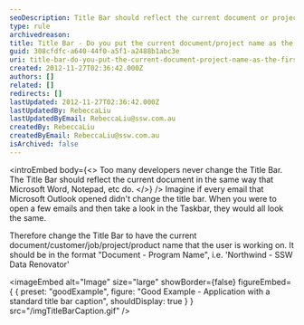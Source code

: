 ```yaml
---
seoDescription: Title Bar should reflect the current document or project name, just like Microsoft Word or Notepad, making it easier to identify open documents and projects.
type: rule
archivedreason:
title: Title Bar - Do you put the current document/project name as the first word of your title bar?
guid: 308cfdfc-a640-44f0-a5f1-a2488b1abc3e
uri: title-bar-do-you-put-the-current-document-project-name-as-the-first-word-of-your-title-bar
created: 2012-11-27T02:36:42.000Z
authors: []
related: []
redirects: []
lastUpdated: 2012-11-27T02:36:42.000Z
lastUpdatedBy: RebeccaLiu
lastUpdatedByEmail: RebeccaLiu@ssw.com.au
createdBy: RebeccaLiu
createdByEmail: RebeccaLiu@ssw.com.au
isArchived: false
---
```


<introEmbed
  body={<>
Too many developers never change the Title Bar. The Title Bar should reflect the current document in the same way that Microsoft Word, Notepad, etc do.
  </>}
/>
Imagine if every email that Microsoft Outlook opened didn't change the title bar. When you were to open a few emails and then take a look in the Taskbar, they would all look the same.

Therefore change the Title Bar to have the current document/customer/job/project/product name that the user is working on. It should be in the format "Document - Program Name", i.e. 'Northwind - SSW Data Renovator'

<imageEmbed
  alt="Image"
  size="large"
  showBorder={false}
  figureEmbed={ {
    preset: "goodExample",
    figure: "Good Example - Application with a standard title bar caption",
    shouldDisplay: true
  } }
  src="/imgTitleBarCaption.gif"
/>
